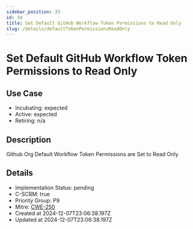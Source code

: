 ```yaml
---
sidebar_position: 33
id: 34
title: Set Default GitHub Workflow Token Permissions to Read Only
slug: /details/defaultTokenPermissionsReadOnly
---
```


# Set Default GitHub Workflow Token Permissions to Read Only

## Use Case
- Incubating: expected
- Active: expected
- Retiring: n/a

## Description

Github Org Default Workflow Token Permissions are Set to Read Only

## Details
- Implementation Status: pending
- C-SCRM: true
- Priority Group: P9
- Mitre: [CWE-250](https://cwe.mitre.org/data/definitions/250.html)
- Created at 2024-12-07T23:06:38.197Z
- Updated at 2024-12-07T23:06:38.197Z

